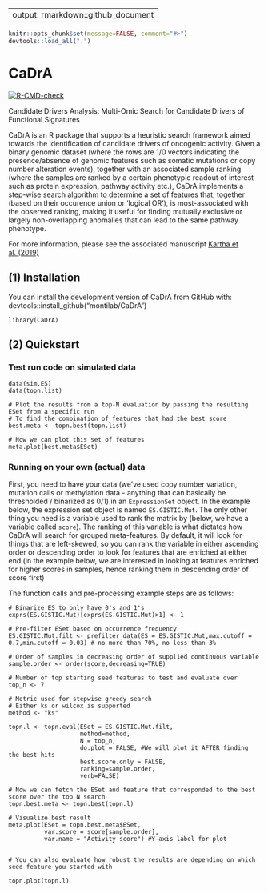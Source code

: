 
---
output: rmarkdown::github_document
---

<!-- README.md is generated from README.Rmd. Please edit that file -->

```r
knitr::opts_chunk$set(message=FALSE, comment="#>")
devtools::load_all(".")
```

# CaDrA

<!-- badges: start -->
  [![R-CMD-check](https://github.com/montilab/CaDrA/workflows/R-CMD-check/badge.svg)](https://github.com/montilab/CaDrA/actions)
<!-- badges: end -->
  
Candidate Drivers Analysis: Multi-Omic Search for Candidate Drivers of Functional Signatures

CaDrA is an R package that supports a heuristic search framework aimed towards the identification of candidate drivers of oncogenic activity. Given a binary genomic dataset (where the rows are 1/0 vectors indicating the presence/absence of genomic features such as somatic mutations or copy number alteration events), together with an associated sample ranking (where the samples are ranked by a certain phenotypic readout of interest such as protein expression, pathway activity etc.), CaDrA implements a step-wise search algorithm to determine a set of features that, together (based on their occurence union or 'logical OR'), is most-associated with the observed ranking, making it useful for finding mutually exclusive or largely non-overlapping anomalies that can lead to the same pathway phenotype.

For more information, please see the associated manuscript [Kartha et al. (2019)](https://www.frontiersin.org/articles/10.3389/fgene.2019.00121/full)

## (1) Installation

::: {.pkgdown-devel}
You can install the development version of CaDrA from GitHub with:
devtools::install_github("montilab/CaDrA")
:::

```
library(CaDrA)
```

## (2) Quickstart

### Test run code on simulated data

```
data(sim.ES)
data(topn.list)

# Plot the results from a top-N evaluation by passing the resulting ESet from a specific run
# To find the combination of features that had the best score
best.meta <- topn.best(topn.list)

# Now we can plot this set of features
meta.plot(best.meta$ESet)
```

### Running on your own (actual) data

First, you need to have your data (we've used copy number variation, mutation calls or methylation data - anything that can basically be thresholded / binarized as 0/1) in an `ExpressionSet` object. In the example below, the expression set object is named `ES.GISTIC.Mut`. The only other thing you need is a variable used to rank the matrix by (below, we have a variable called `score`). The ranking of this variable is what dictates how CaDrA will search for grouped meta-features. By default, it will look for things that are left-skewed, so you can rank the variable in either ascending order or descending order to look for features that are enriched at either end (in the example below, we are interested in looking at features enriched for higher scores in samples, hence ranking them in descending order of score first)

The function calls and pre-processing example steps are as follows:

```
# Binarize ES to only have 0's and 1's
exprs(ES.GISTIC.Mut)[exprs(ES.GISTIC.Mut)>1] <- 1

# Pre-filter ESet based on occurrence frequency
ES.GISTIC.Mut.filt <- prefilter_data(ES = ES.GISTIC.Mut,max.cutoff = 0.7,min.cutoff = 0.03) # no more than 70%, no less than 3%

# Order of samples in decreasing order of supplied continuous variable
sample.order <- order(score,decreasing=TRUE)

# Number of top starting seed features to test and evaluate over  
top_n <- 7

# Metric used for stepwise greedy search
# Either ks or wilcox is supported
method <- "ks"

topn.l <- topn.eval(ESet = ES.GISTIC.Mut.filt, 
                    method=method,
                    N = top_n,
                    do.plot = FALSE, #We will plot it AFTER finding the best hits
                    best.score.only = FALSE,
                    ranking=sample.order,
                    verb=FALSE)

# Now we can fetch the ESet and feature that corresponded to the best score over the top N search
topn.best.meta <- topn.best(topn.l)

# Visualize best result
meta.plot(ESet = topn.best.meta$ESet,
          var.score = score[sample.order],
          var.name = "Activity score") #Y-axis label for plot


# You can also evaluate how robust the results are depending on which seed feature you started with

topn.plot(topn.l) 
```

